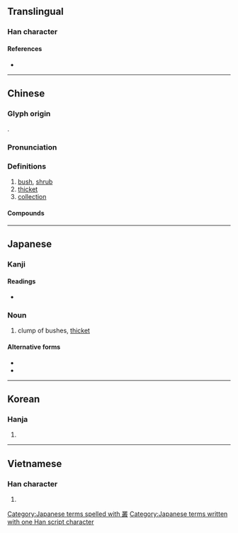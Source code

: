 {{character info/new}}
{{also|丛}}
==Translingual==

===Han character===
{{Han char|rn=29|rad=又|as=16|sn=18|four=32147|canj=TCTE|ids=⿱丵取}}

====References====
* {{Han ref|kx=0167.120|dkj=03220|dj=0379.080|hdz=10402.150|uh=53E2|ud=21474|bh=C24F|bd=49743}}

----

==Chinese==
{{zh-forms|s=丛}}

===Glyph origin===
{{Han etym}}
{{Han compound|丵|取|c1=s|c2=p|ls=psc}}.

===Pronunciation===
{{zh-pron
|m=cóng
|c=cung4
|h=pfs=
|md=
|mn=qz,tw,xm,zz:chông/qz,tw,xm,zz:châng
|mn_note=chông - literary; châng - vernacular
|w=
|mc=y
|oc=y
|cat=n
}}

===Definitions===
{{zh-hanzi}}

# [[bush]], [[shrub]]
# [[thicket]]
# [[collection]]

====Compounds====
{{zh-der|叢辰|叢生|密密叢叢|叢林|人叢|叢箐|叢刊|叢木|叢灌|叢薄|叢聚|幽叢|叢葬|叢雜|叢篠|叢殘小語|孔叢子|叢書|叢集|叢棘|叢脞|叢塊根|叢冢|叢帖|叢刻|叢生葉|叢談|叢密|叢祠|新民叢報|為叢敺雀|淵魚叢爵|百弊叢生|百病叢生|深叢|為叢驅雀|水泥叢林|樹叢|花柳叢|草叢|花叢|雜草叢生|蠶叢|野草叢生|諸務叢脞|談叢}}

{{zh-cat|Intermediate}}

----

==Japanese==

===Kanji===
{{ja-kanji|grade=|rs=又16}}

====Readings====
* {{ja-readings|goon=[[ず]] (zu)|kanyoon=[[ぞう]] (zō)|kanon=[[そう]] (sō)|kun=[[くさむら]] (kusamura), [[むらがる]] (muragaru)}}

===Noun===
{{ja-noun|くさむら}}

# clump of bushes, [[thicket]]

====Alternative forms====
* {{l|ja|草叢}}
* {{l|ja|草むら}}

[[Category:Japanese terms spelled with 叢]]
[[Category:Japanese terms written with one Han script character]]

----

==Korean==

===Hanja===
{{ko-hanja|hangeul=총}}

# {{defn|lang=ko|sort=又16}}

----

==Vietnamese==

===Han character===
{{vi-hantu|[[tòng]], [[tùng]]|rs=又16}}

# {{defn|lang=vi|sort=又16}}